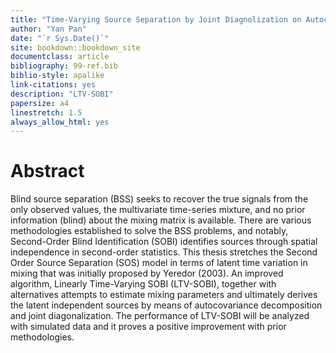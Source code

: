```yaml
--- 
title: "Time-Varying Source Separation by Joint Diagnolization on Autocovariances"
author: "Yan Pan"
date: "`r Sys.Date()`"
site: bookdown::bookdown_site
documentclass: article
bibliography: 99-ref.bib
biblio-style: apalike
link-citations: yes
description: "LTV-SOBI"
papersize: a4
linestretch: 1.5
always_allow_html: yes
---
```


# Abstract {-}

Blind source separation (BSS) seeks to recover the true signals from the only observed values, the multivariate time-series mixture, and no prior information (blind) about the mixing matrix is available. There are various methodologies established to solve the BSS problems, and notably, Second-Order Blind Identification (SOBI) identifies sources through spatial independence in second-order statistics. This thesis stretches the Second Order Source Separation (SOS) model in terms of latent time variation in mixing that was initially proposed by Yeredor (2003). An improved algorithm, Linearly Time-Varying SOBI (LTV-SOBI), together with alternatives attempts to estimate mixing parameters and ultimately derives the latent independent sources by means of autocovariance decomposition and joint diagonalization. The performance of LTV-SOBI will be analyzed with simulated data and it proves a positive improvement with prior methodologies. 